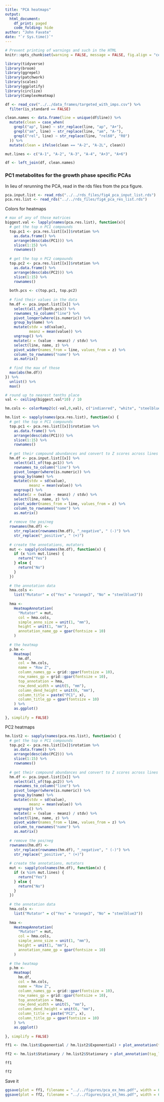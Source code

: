 ```yaml
---
title: "PCA heatmaps"
output: 
  html_document:
    df_print: paged
    code_folding: hide
author: "John Favate"
date: "`r Sys.time()`"
---
```


<style type="text/css">
.main-container {
  max-width: 1500px;
  margin-left: auto;
  margin-right: auto;
}
</style>

```r
# Prevent printing of warnings and such in the HTML
knitr::opts_chunk$set(warning = FALSE, message = FALSE, fig.align = "center")
```

```r
library(tidyverse)
library(broom)
library(ggrepel)
library(patchwork)
library(scales)
library(ggplotify)
library(circlize)
library(ComplexHeatmap)

df <- read_csv("../../data_frames/targeted_with_imps.csv") %>% 
  filter(is_standard == FALSE)

clean.names <- data.frame(line = unique(df$line)) %>%
  mutate(clean = case_when(
    grepl("ap", line) ~ str_replace(line, "ap", "A+"),
    grepl("am", line) ~ str_replace(line, "am", "A-"),
    grepl("rel", line) ~ str_replace(line, "rel60", "R0")
  )) %>% 
  mutate(clean = ifelse(clean == "A-2", "A-2L", clean))

mut.lines <- c("A-1", "A-2", "A-3", "A-4", "A+3", "A+6")

df <- left_join(df, clean.names)
```

### PC1 metabolites for the growth phase specific PCAs

In lieu of rerunning the PCA, read in the rds files from the pca figure.
```r
pca.input.list <- read_rds("../../rds_files/fig4_pca_input_list.rds")
pca.res.list <- read_rds("../../rds_files/fig4_pca_res_list.rds")
```

Colors for heatmaps
```r
# max of any of those matrices
biggest.val <- lapply(names(pca.res.list), function(x){
  # get the top n PC1 compounds
  top.pc1 <- pca.res.list[[x]]$rotation %>%
    as.data.frame() %>%
    arrange(desc(abs(PC1))) %>%
    slice(1:15) %>%
    rownames()
  
  # get the top n PC2 compounds
  top.pc2 <- pca.res.list[[x]]$rotation %>%
    as.data.frame() %>%
    arrange(desc(abs(PC2))) %>%
    slice(1:15) %>%
    rownames()
  
  both.pcs <- c(top.pc1, top.pc2)
  
  # find their values in the data
  hm.df <- pca.input.list[[x]] %>%
    select(all_of(both.pcs)) %>%
    rownames_to_column("line") %>%
    pivot_longer(where(is.numeric)) %>%
    group_by(name) %>%
    mutate(stdv = sd(value),
           meanz = mean(value)) %>%
    ungroup() %>%
    mutate(z = (value - meanz) / stdv) %>%
    select(line, name, z) %>%
    pivot_wider(names_from = line, values_from = z) %>%
    column_to_rownames("name") %>%
    as.matrix()
  
  # find the max of those
  max(abs(hm.df))
}) %>% 
  unlist() %>% 
  max()

# round up to nearest tenths place
val <- ceiling(biggest.val*10) / 10

hm.cols <- colorRamp2(c(-val,0,val), c("indianred", "white", "steelblue"))
```

```r
hm.list <- sapply(names(pca.res.list), function(x) {
  # get the top n PC1 compounds
  top.pc1 <- pca.res.list[[x]]$rotation %>%
    as.data.frame() %>%
    arrange(desc(abs(PC1))) %>%
    slice(1:15) %>%
    rownames()
  
  # get their compound abundances and convert to Z scores across lines
  hm.df <- pca.input.list[[x]] %>%
    select(all_of(top.pc1)) %>%
    rownames_to_column("line") %>%
    pivot_longer(where(is.numeric)) %>%
    group_by(name) %>%
    mutate(stdv = sd(value),
           meanz = mean(value)) %>%
    ungroup() %>%
    mutate(z = (value - meanz) / stdv) %>%
    select(line, name, z) %>%
    pivot_wider(names_from = line, values_from = z) %>%
    column_to_rownames("name") %>%
    as.matrix()
  
  # remove the pos/neg
  rownames(hm.df) <-
    str_replace(rownames(hm.df), "_negative", " (-)") %>%
    str_replace("_positive", " (+)")
  
  # create the annotations, mutators
  mut <- sapply(colnames(hm.df), function(x) {
    if (x %in% mut.lines) {
      return("Yes")
    } else {
      return("No")
    }
  })
  
  # the annotation data
  hma.cols <-
    list("Mutator" = c("Yes" = "orange3", "No" = "steelblue3"))
  
  hma <-
    HeatmapAnnotation(
      "Mutator" = mut,
      col = hma.cols,
      simple_anno_size = unit(1, "mm"),
      height = unit(1, "mm"),
      annotation_name_gp = gpar(fontsize = 10)
    )
  
  # the heatmap
  p.hm <-
    Heatmap(
      hm.df,
      col = hm.cols,
      name = "Row Z",
      column_names_gp = grid::gpar(fontsize = 10),
      row_names_gp = grid::gpar(fontsize = 10),
      top_annotation = hma,
      row_dend_width = unit(5, "mm"),
      column_dend_height = unit(6, "mm"),
      column_title = paste("PC1", x),
      column_title_gp = gpar(fontsize = 10)
    ) %>%
    as.ggplot()
  
}, simplify = FALSE)
```

PC2 heatmaps
```r
hm.list2 <- sapply(names(pca.res.list), function(x) {
  # get the top n PC1 compounds
  top.pc2 <- pca.res.list[[x]]$rotation %>%
    as.data.frame() %>%
    arrange(desc(abs(PC2))) %>%
    slice(1:15) %>%
    rownames()
  
  # get their compound abundances and convert to Z scores across lines
  hm.df <- pca.input.list[[x]] %>%
    select(all_of(top.pc2)) %>%
    rownames_to_column("line") %>%
    pivot_longer(where(is.numeric)) %>%
    group_by(name) %>%
    mutate(stdv = sd(value),
           meanz = mean(value)) %>%
    ungroup() %>%
    mutate(z = (value - meanz) / stdv) %>%
    select(line, name, z) %>%
    pivot_wider(names_from = line, values_from = z) %>%
    column_to_rownames("name") %>%
    as.matrix()
  
  # remove the pos/neg
  rownames(hm.df) <-
    str_replace(rownames(hm.df), "_negative", " (-)") %>%
    str_replace("_positive", " (+)")
  
  # create the annotations, mutators
  mut <- sapply(colnames(hm.df), function(x) {
    if (x %in% mut.lines) {
      return("Yes")
    } else {
      return("No")
    }
  })
  
  # the annotation data
  hma.cols <-
    list("Mutator" = c("Yes" = "orange3", "No" = "steelblue3"))
  
  hma <-
    HeatmapAnnotation(
      "Mutator" = mut,
      col = hma.cols,
      simple_anno_size = unit(1, "mm"),
      height = unit(1, "mm"),
      annotation_name_gp = gpar(fontsize = 10)
    )
  
  # the heatmap
  p.hm <-
    Heatmap(
      hm.df,
      col = hm.cols,
      name = "Row Z",
      column_names_gp = grid::gpar(fontsize = 10),
      row_names_gp = grid::gpar(fontsize = 10),
      top_annotation = hma,
      row_dend_width = unit(5, "mm"),
      column_dend_height = unit(6, "mm"),
      column_title = paste("PC2", x),
      column_title_gp = gpar(fontsize = 10)
    ) %>%
    as.ggplot()
  
}, simplify = FALSE)
```

```r
ff1 <- (hm.list$Exponential / hm.list2$Exponential) + plot_annotation(tag_levels = "A")

ff2 <- hm.list$Stationary / hm.list2$Stationary + plot_annotation(tag_levels = "A")

ff1

ff2
```

Save it
```r
ggsave(plot = ff1, filename = "../../figures/pca_ex_hms.pdf", width = 6.5, height = 7.5)
ggsave(plot = ff2, filename = "../../figures/pca_st_hms.pdf", width = 6.5, height = 7.5)
```